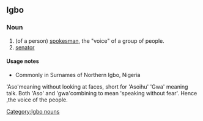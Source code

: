 ==Igbo==

===Noun===
{{head|ig|nouns}}

# (of a person) [[spokesman]], the "voice" of a group of people.
# [[senator]]

====Usage notes====
* Commonly in Surnames of Northern Igbo, Nigeria

[[Category:Igbo nouns]]
'Aso'meaning without looking at faces, short for 'Asoihu'
'Gwa' meaning talk.
Both 'Aso' and 'gwa'combining to mean 'speaking without fear'.
Hence ,the voice of the people.